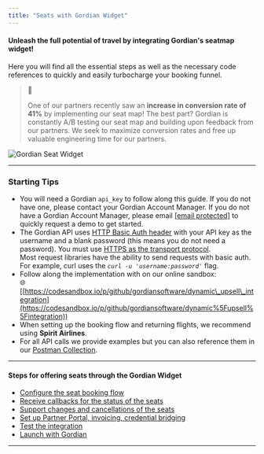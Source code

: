 ```yaml
---
title: "Seats with Gordian Widget"
---
```


#### Unleash the full potential of travel by integrating Gordian's seatmap widget!

Here you will find all the essential steps as well as the necessary code references to quickly and easily turbocharge your booking funnel.

> 📘
> 
> One of our partners recently saw an **increase in conversion rate of 41%** by implementing our seat map! The best part? Gordian is constantly A/B testing our seat map and building upon feedback from our partners. We seek to maximize conversion rates and free up valuable engineering time for our partners.

![Gordian Seat Widget](/images/200596783-9b932abc-c331-4e40-a12c-0b8839a7a9fe.png) 

---

### Starting Tips

* You will need a Gordian `api_key` to follow along this guide. If you do not have one, please contact your Gordian Account Manager. If you do not have a Gordian Account Manager, please email [\[email protected\]](/cdn-cgi/l/email-protection#562637242238332416313924323f373825393022213724337835393b) to quickly request a demo to get started.
* The Gordian API uses [HTTP Basic Auth header](https://en.wikipedia.org/wiki/Basic%5Faccess%5Fauthentication#Client%5Fside) with your API key as the username and a blank password (this means you do not need a password). You must use [HTTPS as the transport protocol](https://www.cloudflare.com/learning/ssl/what-is-https/).  
 Most request libraries have the ability to send requests with basic auth. For example, curl uses the _`curl -u 'username:password'`_ flag.
* Follow along the implementation with on our online sandbox:  
🌐 \[[https://codesandbox.io/p/github/gordiansoftware/dynamic\_upsell\_integration](https://codesandbox.io/p/github/gordiansoftware/dynamic%5Fupsell%5Fintegration))
* When setting up the booking flow and returning flights, we recommend using **Spirit Airlines**.
* For all API calls we provide examples but you can also reference them in our [Postman Collection](https://documenter.getpostman.com/view/24187796/2s8YY9w7ND).

---

#### Steps for offering seats through the Gordian Widget

* [Configure the seat booking flow](/docs/seat-widget-configuration)
* [Receive callbacks for the status of the seats](/docs/receive-callbacks-1)
* [Support changes and cancellations of the seats](/docs/ancillary-servicing)
* [Set up Partner Portal, invoicing, credential bridging](/docs/partner-portal-invoicing-credential-bridging)
* [Test the integration](/docs/test-the-integration)
* [ Launch with Gordian](/docs/launch)

---
